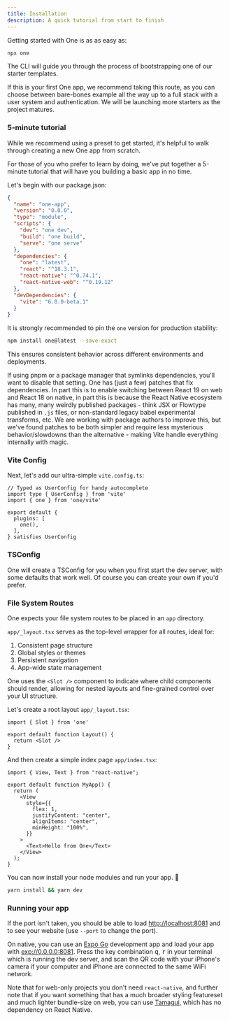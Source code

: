 ```yaml
---
title: Installation
description: A quick tutorial from start to finish
---
```


Getting started with One is as as easy as:

```bash
npx one
```

The CLI will guide you through the process of bootstrapping one of our starter templates.

If this is your first One app, we recommend taking this route, as you can choose between bare-bones example all the way up to a full stack with a user system and authentication. We will be launching more starters as the project matures.

### 5-minute tutorial

While we recommend using a preset to get started, it's helpful to walk through creating a new One app from scratch.

For those of you who prefer to learn by doing, we've put together a 5-minute tutorial that will have you building a basic app in no time.

Let's begin with our package.json:

```json fileName=package.json
{
  "name": "one-app",
  "version": "0.0.0",
  "type": "module",
  "scripts": {
    "dev": "one dev",
    "build": "one build",
    "serve": "one serve"
  },
  "dependencies": {
    "one": "latest",
    "react": "^18.3.1",
    "react-native": "^0.74.1",
    "react-native-web": "^0.19.12"
  },
  "devDependencies": {
    "vite": "6.0.0-beta.1"
  }
}
```

It is strongly recommended to pin the `one` version for production stability:

```bash
npm install one@latest --save-exact
```

This ensures consistent behavior across different environments and deployments.

If using pnpm or a package manager that symlinks dependencies, you'll want to disable that setting.
One has (just a few) patches that fix dependencies. In part this is to enable switching between React 19 on web and React 18 on native, in part this is because the React Native ecosystem has many, many weirdly published packages - think JSX or Flowtype published in `.js` files, or non-standard legacy babel experimental transforms, etc. We are working with package authors to improve this, but we've found patches to be both simpler and require less mysterious behavior/slowdowns than the alternative - making Vite handle everything internally with magic.

### Vite Config

Next, let's add our ultra-simple `vite.config.ts`:

```tsx fileName=vite.config.ts
// Typed as UserConfig for handy autocomplete
import type { UserConfig } from 'vite'
import { one } from 'one/vite'

export default {
  plugins: [
    one(),
  ],
} satisfies UserConfig
```

### TSConfig

One will create a TSConfig for you when you first start the dev server, with some defaults that work well. Of course you can create your own if you'd prefer.

### File System Routes

One expects your file system routes to be placed in an `app` directory.

`app/_layout.tsx` serves as the top-level wrapper for all routes, ideal for:

1. Consistent page structure
2. Global styles or themes
3. Persistent navigation
4. App-wide state management

One uses the `<Slot />` component to indicate where child components should render, allowing for nested layouts and fine-grained control over your UI structure.

Let's create a root layout `app/_layout.tsx`:

```tsx fileName=app/_layout.tsx
import { Slot } from 'one'

export default function Layout() {
  return <Slot />
}
```

And then create a simple index page `app/index.tsx`:

```tsx fileName=app/index.tsx
import { View, Text } from "react-native";

export default function MyApp() {
  return (
    <View
      style={{
        flex: 1,
        justifyContent: "center",
        alignItems: "center",
        minHeight: "100%",
      }}
    >
      <Text>Hello from One</Text>
    </View>
  );
}
```

You can now install your node modules and run your app. 🎉

```bash
yarn install && yarn dev
```

### Running your app

If the port isn't taken, you should be able to load [http://localhost:8081](http://localhost:8081) and to see your website (use `--port` to change the port).

On native, you can use an [Expo Go](https://apps.apple.com/us/app/expo-go/id982107779) development app and load your app with [exp://0.0.0.0:8081](exp://0.0.0.0.:8081). Press the key combination <kbd>q</kbd>, <kbd>r</kbd> in your terminal which is running the dev server, and scan the QR code with your iPhone's camera if your computer and iPhone are connected to the same WiFi network.

Note that for web-only projects you don't need `react-native`, and further note that if you want something that has a much broader styling featureset and much lighter bundle-size on web, you can use [Tamagui](https://tamagui.dev), which has no dependency on React Native.



